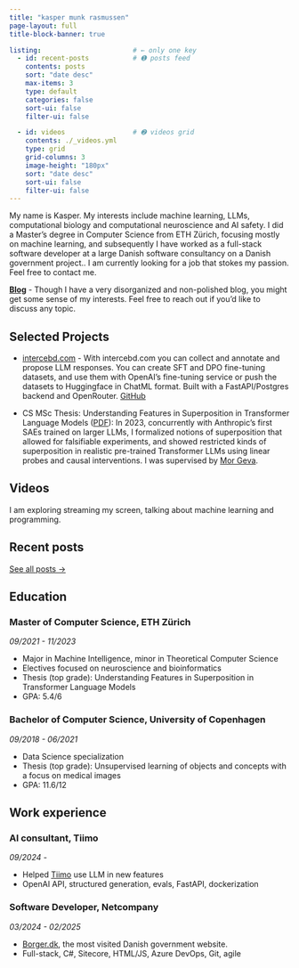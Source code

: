 ```yaml
---
title: "kasper munk rasmussen"
page-layout: full
title-block-banner: true

listing:                       # ← only one key
  - id: recent-posts           # ➊ posts feed
    contents: posts
    sort: "date desc"
    max-items: 3
    type: default
    categories: false
    sort-ui: false
    filter-ui: false

  - id: videos                 # ➋ videos grid
    contents: ./_videos.yml
    type: grid
    grid-columns: 3
    image-height: "180px"
    sort: "date desc"
    sort-ui: false
    filter-ui: false
---
```


My name is Kasper. My interests include machine learning, LLMs, computational biology and computational neuroscience and AI safety. I did a Master's degree in Computer Science from ETH Zürich, focusing mostly on machine learning, and subsequently I have worked as a full-stack software developer at a large Danish software consultancy on a Danish government project.. I am currently looking for a job that stokes my passion. Feel free to contact me.

**[Blog](posts.html)** - Though I have a very disorganized and non-polished blog, you might get some sense of my interests. Feel free to reach out if you'd like to discuss any topic.

## Selected Projects

* [intercebd.com](https://intercebd.com) - With intercebd.com you can collect and annotate and propose LLM responses. You can create SFT and DPO fine-tuning datasets, and use them with OpenAI's fine-tuning service or push the datasets to Huggingface in ChatML format. Built with a FastAPI/Postgres backend and OpenRouter. [GitHub](https://github.com/kmrasmussen/intersebd)

* CS MSc Thesis: Understanding Features in
Superposition in Transformer
Language Models ([PDF](https://kmrasmussen.com/files/pdf/thesis.pdf)): In 2023, concurrently with Anthropic's first SAEs trained on larger LLMs, I formalized notions of superposition that allowed for falsifiable experiments, and showed restricted kinds of superposition in realistic pre-trained Transformer LLMs using linear probes and causal interventions. I was supervised by [Mor Geva](https://mega002.github.io/).



## Videos
I am exploring streaming my screen, talking about machine learning and programming.

::: {#videos}
:::

## Recent posts
[See all posts →](posts.html){.btn .btn-primary role="button"}

::: {#recent-posts}
:::

## Education

### Master of Computer Science, ETH Zürich
*09/2021 - 11/2023*

* Major in Machine Intelligence, minor in Theoretical Computer Science
* Electives focused on neuroscience and bioinformatics
* Thesis (top grade): Understanding Features in Superposition in Transformer Language Models
* GPA: 5.4/6

### Bachelor of Computer Science, University of Copenhagen
*09/2018 - 06/2021*

* Data Science specialization
* Thesis (top grade): Unsupervised learning of objects and concepts with a focus on medical images
* GPA: 11.6/12

## Work experience

### AI consultant, Tiimo
*09/2024 -*

- Helped [Tiimo](https://tiimoapp.com/) use LLM in new features
- OpenAI API, structured generation, evals, FastAPI, dockerization

### Software Developer, Netcompany
*03/2024 - 02/2025*

- [Borger.dk](https://www.borger.dk/), the most visited Danish government website.
- Full-stack, C#, Sitecore, HTML/JS, Azure DevOps, Git, agile